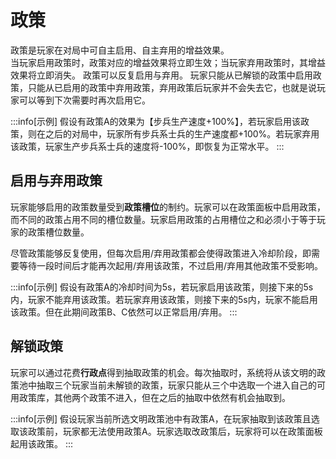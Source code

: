 

# 政策

政策是玩家在对局中可自主启用、自主弃用的增益效果。  
当玩家启用政策时，政策对应的增益效果将立即生效；当玩家弃用政策时，其增益效果将立即消失。
政策可以反复启用与弃用。
玩家只能从已解锁的政策中启用政策，只能从已启用的政策中弃用政策，弃用政策后玩家并不会失去它，也就是说玩家可以等到下次需要时再次启用它。

:::info[示例]
假设有政策A的效果为【步兵生产速度+100%】，若玩家启用该政策，则在之后的对局中，玩家所有步兵系士兵的生产速度都+100%。若玩家弃用该政策，玩家生产步兵系士兵的速度将-100%，即恢复为正常水平。
:::
## 启用与弃用政策 

玩家能够启用的政策数量受到**政策槽位**的制约。玩家可以在政策面板中启用政策，而不同的政策占用不同的槽位数量。玩家启用政策的占用槽位之和必须小于等于玩家的政策槽位数量。

尽管政策能够反复使用，但每次启用/弃用政策都会使得政策进入冷却阶段，即需要等待一段时间后才能再次起用/弃用该政策，不过启用/弃用其他政策不受影响。

:::info[示例]
假设有政策A的冷却时间为5s，若玩家启用该政策，则接下来的5s内，玩家不能弃用该政策。若玩家弃用该政策，则接下来的5s内，玩家不能启用该政策。但在此期间政策B、C依然可以正常启用/弃用。
:::

## 解锁政策 

玩家可以通过花费**行政点**得到抽取政策的机会。每次抽取时，系统将从该文明的政策池中抽取三个玩家当前未解锁的政策，玩家只能从三个中选取一个进入自己的可用政策库，其他两个政策不进入，但在之后的抽取中依然有机会抽取到。

:::info[示例]
假设玩家当前所选文明政策池中有政策A，在玩家抽取到该政策且选取该政策前，玩家都无法使用政策A。玩家选取改政策后，玩家将可以在政策面板起用该政策。
:::
